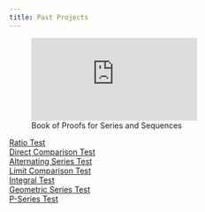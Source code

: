 ```yaml
---
title: Past Projects
---
```


![Book of Proofs for Series and Sequences](https://mathr.math.appstate.edu/s/8ba723dc65fc1a6ac6527/files/Repositories/hembreeja.github.io/files/Calculus%20Test%20Series%20and%20Sequences.pdf)

[Ratio Test](https://youtu.be/av947KCWf2U)  
[Direct Comparison Test](https://youtu.be/0tXxFPHzFFI)  
[Alternating Series Test](https://youtu.be/91qVGeyTl44)  
[Limit Comparison Test](https://youtu.be/AtbZZiSLemQ)  
[Integral Test](https://youtu.be/xRyXz_UZ14Q)  
[Geometric Series Test](https://youtu.be/KNrEAJeRIdo)  
[P-Series Test](https://youtu.be/4WChwIGKdaA)  